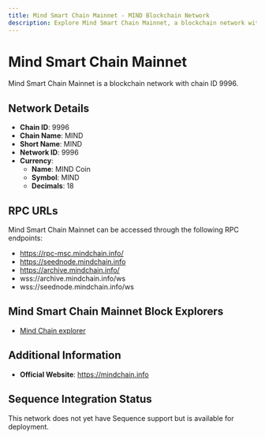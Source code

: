 ```yaml
--- 
title: Mind Smart Chain Mainnet - MIND Blockchain Network
description: Explore Mind Smart Chain Mainnet, a blockchain network with chain ID 9996. Learn about its native currency, MIND Coin, and how to interact with the network.
---
```


# Mind Smart Chain Mainnet

Mind Smart Chain Mainnet is a blockchain network with chain ID 9996.

## Network Details

- **Chain ID**: 9996
- **Chain Name**: MIND
- **Short Name**: MIND
- **Network ID**: 9996
- **Currency**: 
  - **Name**: MIND Coin
  - **Symbol**: MIND
  - **Decimals**: 18

## RPC URLs

Mind Smart Chain Mainnet can be accessed through the following RPC endpoints:

- https://rpc-msc.mindchain.info/
- https://seednode.mindchain.info
- https://archive.mindchain.info/
- wss://archive.mindchain.info/ws
- wss://seednode.mindchain.info/ws

## Mind Smart Chain Mainnet Block Explorers

- [Mind Chain explorer](https://mainnet.mindscan.info)

## Additional Information

- **Official Website**: https://mindchain.info

## Sequence Integration Status

This network does not yet have Sequence support but is available for deployment.
